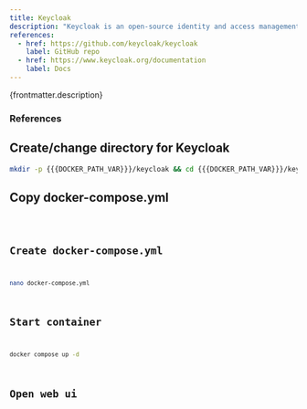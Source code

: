 ```yaml
---
title: Keycloak
description: "Keycloak is an open-source identity and access management solution. It makes it easy to add authentication to applications and secure services. Keycloak offers user federation, strong authentication, user management, fine-grained authorization and more."
references:
  - href: https://github.com/keycloak/keycloak
    label: GitHub repo
  - href: https://www.keycloak.org/documentation
    label: Docs
---
```



<p>{frontmatter.description}</p>

### References

<ReferenceLinks references={frontmatter.references} />

## Create/change directory for Keycloak

```sh
mkdir -p {{{DOCKER_PATH_VAR}}}/keycloak && cd {{{DOCKER_PATH_VAR}}}/keycloak
```

## Copy docker-compose.yml

<Code lang="yml" title="docker-compose.yml" code={yaml} />

## Create docker-compose.yml

```sh
nano docker-compose.yml
```

## Start container

```sh
docker compose up -d
```

## Open web ui

<OpenWebUI port="8082" />
